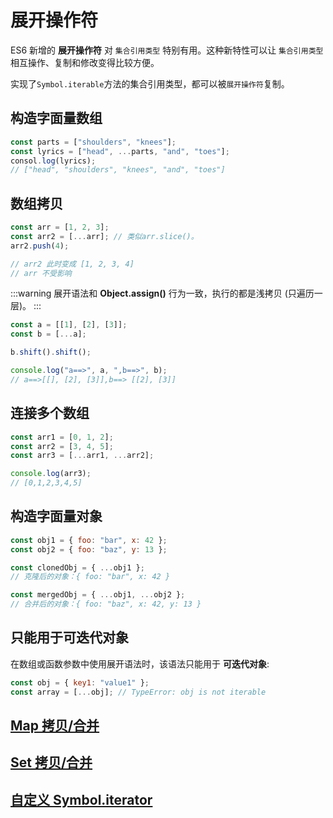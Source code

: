 # 展开操作符

ES6 新增的 **展开操作符** 对 `集合引用类型` 特别有用。这种新特性可以让 `集合引用类型` 相互操作、复制和修改变得比较方便。

实现了`Symbol.iterable`方法的集合引用类型，都可以被`展开操作符`复制。

## 构造字面量数组

```javascript
const parts = ["shoulders", "knees"];
const lyrics = ["head", ...parts, "and", "toes"];
consol.log(lyrics);
// ["head", "shoulders", "knees", "and", "toes"]
```

## 数组拷贝

```javascript
const arr = [1, 2, 3];
const arr2 = [...arr]; // 类似arr.slice()。
arr2.push(4);

// arr2 此时变成 [1, 2, 3, 4]
// arr 不受影响
```

:::warning
展开语法和 **Object.assign()** 行为一致，执行的都是浅拷贝 (只遍历一层)。
:::

```javascript
const a = [[1], [2], [3]];
const b = [...a];

b.shift().shift();

console.log("a==>", a, ",b==>", b);
// a==>[[], [2], [3]],b==> [[2], [3]]
```

## 连接多个数组

```javascript
const arr1 = [0, 1, 2];
const arr2 = [3, 4, 5];
const arr3 = [...arr1, ...arr2];

console.log(arr3);
// [0,1,2,3,4,5]
```

## 构造字面量对象

```javascript
const obj1 = { foo: "bar", x: 42 };
const obj2 = { foo: "baz", y: 13 };

const clonedObj = { ...obj1 };
// 克隆后的对象：{ foo: "bar", x: 42 }

const mergedObj = { ...obj1, ...obj2 };
// 合并后的对象：{ foo: "baz", x: 42, y: 13 }
```

## 只能用于可迭代对象

在数组或函数参数中使用展开语法时，该语法只能用于 **可迭代对象**:

```javascript
const obj = { key1: "value1" };
const array = [...obj]; // TypeError: obj is not iterable
```

## [Map 拷贝/合并](./map.mdx#复制-maps)

## [Set 拷贝/合并](./set.mdx#复制-set)

## [自定义 Symbol.iterator](../data-type/internal-symbol#symboliterator)
